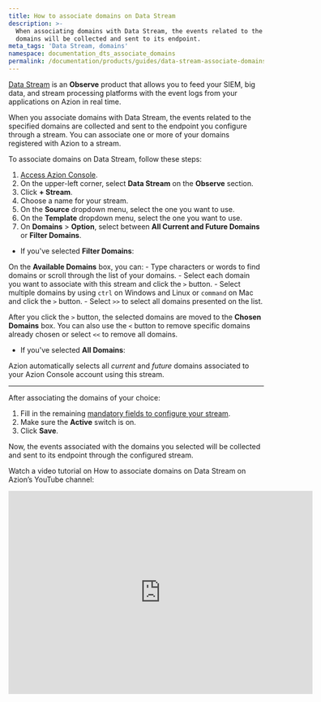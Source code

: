 ```yaml
---
title: How to associate domains on Data Stream
description: >-
  When associating domains with Data Stream, the events related to the specified
  domains will be collected and sent to its endpoint.
meta_tags: 'Data Stream, domains'
namespace: documentation_dts_associate_domains
permalink: /documentation/products/guides/data-stream-associate-domains/
---
```



<InterfaceNote />

[Data Stream](/en/documentation/products/observe/data-stream/) is an **Observe** product that allows you to feed your SIEM, big data, and stream processing platforms with the event logs from your applications on Azion in real time.

When you associate domains with Data Stream, the events related to the specified domains are collected and sent to the endpoint you configure through a stream. You can associate one or more of your domains registered with Azion to a stream.

To associate domains on Data Stream, follow these steps:

1. [Access Azion Console](https://console.azion.com).
2. On the upper-left corner, select **Data Stream** on the **Observe** section.
3. Click **+ Stream**.
4. Choose a name for your stream.
5. On the **Source** dropdown menu, select the one you want to use.
6. On the **Template** dropdown menu, select the one you want to use.
7. On **Domains** > **Option**, select between **All Current and Future Domains** or **Filter Domains**.

- If you've selected **Filter Domains**:

On the **Available Domains** box, you can:
    - Type characters or words to find domains or scroll through the list of your domains.
    - Select each domain you want to associate with this stream and click the `>` button.
    - Select multiple domains by using `ctrl` on Windows and Linux or `command` on Mac and click the `>` button.
    - Select `>>` to select all domains presented on the list.

After you click the `>` button, the selected domains are moved to the **Chosen Domains** box. You can also use the `<` button to remove specific domains already chosen or select `<<` to remove all domains.

- If you've selected **All Domains**:

Azion automatically selects all *current* and *future* domains associated to your Azion Console account using this stream.

---

After associating the domains of your choice:

1. Fill in the remaining [mandatory fields to configure your stream](/en/documentation/products/guides/use-data-stream/).
2. Make sure the **Active** switch is on.
3. Click **Save**.

Now, the events associated with the domains you selected will be collected and sent to its endpoint through the configured stream.

Watch a video tutorial on How to associate domains on Data Stream on Azion’s YouTube channel:

<iframe
   src="https://www.youtube.com/embed/soyIbJW0VdQ"
   loading="lazy"
   width="600"
   height="400"
   title="How to associate domains on Data Stream"
   frameborder="0"
   allow="accelerometer; autoplay; clipboard-write; encrypted-media; gyroscope; picture-in-picture; web-share"
   allowfullscreen></iframe>





